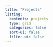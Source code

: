 ```yaml
---
title: "Projects"
listing: 
  contents: projects
  type: grid
  categories: false
  sort-ui: false
  filter-ui: false
---
```

